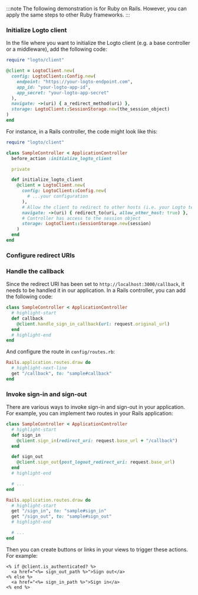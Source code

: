 
:::note
The following demonstration is for Ruby on Rails. However, you can apply the same steps to other Ruby frameworks.
:::

### Initialize Logto client

In the file where you want to initialize the Logto client (e.g. a base controller or a middleware), add the following code:

```ruby
require "logto/client"

@client = LogtoClient.new(
  config: LogtoClient::Config.new(
    endpoint: "https://your-logto-endpoint.com",
    app_id: "your-logto-app-id",
    app_secret: "your-logto-app-secret"
  ),
  navigate: ->(uri) { a_redirect_method(uri) },
  storage: LogtoClient::SessionStorage.new(the_session_object)
)
end
```

For instance, in a Rails controller, the code might look like this:

```ruby title="app/controllers/sample_controller.rb"
require "logto/client"

class SampleController < ApplicationController
  before_action :initialize_logto_client

  private

  def initialize_logto_client
    @client = LogtoClient.new(
      config: LogtoClient::Config.new(
        # ...your configuration
      ),
      # Allow the client to redirect to other hosts (i.e. your Logto tenant)
      navigate: ->(uri) { redirect_to(uri, allow_other_host: true) },
      # Controller has access to the session object
      storage: LogtoClient::SessionStorage.new(session)
    )
  end
end
```

### Configure redirect URIs

<SignInFlowSummary />

<AssumingUrl />

<WebConfigureRedirectUris />

### Handle the callback

Since the redirect URI has been set to `http://localhost:3000/callback`, it needs to be handled it in our application. In a Rails controller, you can add the following code:

```ruby title="app/controllers/sample_controller.rb"
class SampleController < ApplicationController
  # highlight-start
  def callback
    @client.handle_sign_in_callback(url: request.original_url)
  end
  # highlight-end
end
```

And configure the route in `config/routes.rb`:

```ruby title="config/routes.rb"
Rails.application.routes.draw do
  # highlight-next-line
  get "/callback", to: "sample#callback"
end
```

### Invoke sign-in and sign-out

There are various ways to invoke sign-in and sign-out in your application. For example, you can implement two routes in your Rails application:

```ruby title="app/controllers/sample_controller.rb"
class SampleController < ApplicationController
  # highlight-start
  def sign_in
    @client.sign_in(redirect_uri: request.base_url + "/callback")
  end

  def sign_out
    @client.sign_out(post_logout_redirect_uri: request.base_url)
  end
  # highlight-end

  # ...
end
```

```ruby title="config/routes.rb"
Rails.application.routes.draw do
  # highlight-start
  get "/sign_in", to: "sample#sign_in"
  get "/sign_out", to: "sample#sign_out"
  # highlight-end

  # ...
end
```

Then you can create buttons or links in your views to trigger these actions. For example:

```erb title="app/views/sample/index.html.erb"
<% if @client.is_authenticated? %>
  <a href="<%= sign_out_path %>">Sign out</a>
<% else %>
  <a href="<%= sign_in_path %>">Sign in</a>
<% end %>
```

<Checkpoint />
